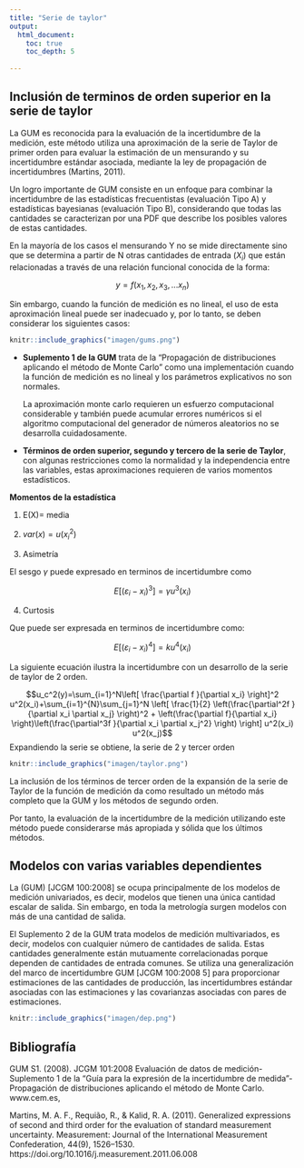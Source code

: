 ```yaml
---
title: "Serie de taylor"
output:
  html_document:
    toc: true
    toc_depth: 5
    
---
```




## Inclusión de terminos de orden superior en la serie de taylor 

La GUM es reconocida para la evaluación de la incertidumbre de la medición, este método utiliza una aproximación de la serie de Taylor de primer orden para evaluar la estimación de un mensurando y su incertidumbre estándar asociada, mediante la ley de propagación de incertidumbres (Martins, 2011).

Un logro importante de GUM consiste en un enfoque para combinar la incertidumbre de las estadísticas frecuentistas (evaluación Tipo A) y estadísticas bayesianas (evaluación Tipo B), considerando que todas las cantidades se caracterizan por una PDF que describe los posibles valores de estas cantidades. 




En la mayoría de los casos el mensurando Y no se mide directamente sino que se determina a partir de N otras cantidades de entrada $(X_i)$ que están relacionadas a través de una relación funcional conocida de la forma:

$$y=f(x_1,x_2,x_3,...x_n)$$

Sin embargo, cuando la función de medición es no lineal, el uso de esta aproximación lineal puede ser inadecuado y, por lo tanto, se deben considerar los siguientes casos:

```r
knitr::include_graphics("imagen/gums.png")
```


- **Suplemento 1 de la GUM** trata de la "Propagación de distribuciones aplicando el método de Monte Carlo" como una implementación cuando la función de medición es no lineal y los parámetros explicativos no son normales.

    La aproximación monte carlo requieren un esfuerzo computacional considerable y también puede acumular errores numéricos si el algoritmo computacional del generador de números aleatorios no se desarrolla cuidadosamente.

- **Términos de orden superior, segundo y tercero de la serie de Taylor**, con algunas restricciones como la normalidad y la independencia entre las variables, estas aproximaciones requieren de varios momentos estadísticos.

**Momentos de la estadística**

1. E(X)= media

2. $var(x)=u(x_i^2)$

3. Asimetría

El sesgo $\gamma$ puede expresado en terminos de incertidumbre como 

$$E[(\varepsilon_i-x_i)^3]=\gamma u^3(x_i)$$

4. Curtosis

Que puede ser expresada en terminos de incertidumbre como: 


$$E[(\varepsilon_i-x_i)^4]=k u^4(x_i)$$

La siguiente ecuación ilustra la incertidumbre con un desarrollo de la serie de taylor de 2 orden. 

$$u_c^2(y)=\sum_{i=1}^N\left[ \frac{\partial f }{\partial x_i} \right]^2 u^2(x_i)+\sum_{i=1}^{N}\sum_{j=1}^N  \left[ \frac{1}{2} \left(\frac{\partial^2f }{\partial x_i \partial x_j} \right)^2 + \left(\frac{\partial f}{\partial x_i} \right)\left(\frac{\partial^3f }{\partial x_i \partial x_j^2} \right) \right]  u^2(x_i) u^2(x_j)$$
Expandiendo la serie se obtiene, la serie de 2 y tercer orden


```r
knitr::include_graphics("imagen/taylor.png")
```

La inclusión de los términos de tercer orden de la expansión de la serie de Taylor de la función de medición da como resultado un método más completo que la GUM y los métodos de segundo orden.

Por tanto, la evaluación de la incertidumbre de la medición utilizando este método puede considerarse más apropiada y sólida que los últimos métodos.

## Modelos con varias variables dependientes

La (GUM) [JCGM 100:2008] se ocupa principalmente de los modelos de medición univariados, es decir, modelos que tienen una única cantidad escalar de salida. Sin embargo, en toda la metrología surgen modelos con más de una cantidad de salida.

El Suplemento 2 de la GUM trata modelos de medición multivariados, es decir, modelos con cualquier número de cantidades de salida. Estas cantidades generalmente están mutuamente correlacionadas porque dependen de cantidades de entrada comunes. Se utiliza una generalización del marco de incertidumbre GUM [JCGM 100:2008 5] para proporcionar estimaciones de las cantidades de producción, las incertidumbres estándar asociadas con las estimaciones y las covarianzas asociadas con pares de estimaciones.


```r
knitr::include_graphics("imagen/dep.png")
```

## Bibliografía 


GUM S1. (2008). JCGM 101:2008 Evaluación de datos de medición-Suplemento 1 de la “Guía para la expresión de la incertidumbre de medida”-Propagación de distribuciones aplicando el método de Monte Carlo. www.cem.es,

Martins, M. A. F., Requião, R., & Kalid, R. A. (2011). Generalized expressions of second and third order for the evaluation of standard measurement uncertainty. Measurement: Journal of the International Measurement Confederation, 44(9), 1526–1530. https://doi.org/10.1016/j.measurement.2011.06.008


